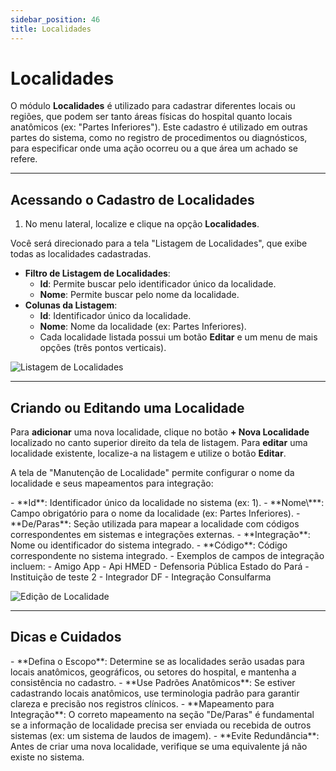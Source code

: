```yaml
---
sidebar_position: 46
title: Localidades
---
```



# Localidades

O módulo **Localidades** é utilizado para cadastrar diferentes locais ou regiões, que podem ser tanto áreas físicas do hospital quanto locais anatômicos (ex: "Partes Inferiores"). Este cadastro é utilizado em outras partes do sistema, como no registro de procedimentos ou diagnósticos, para especificar onde uma ação ocorreu ou a que área um achado se refere.

---

## Acessando o Cadastro de Localidades

1.  No menu lateral, localize e clique na opção **Localidades**.

Você será direcionado para a tela "Listagem de Localidades", que exibe todas as localidades cadastradas.

-   **Filtro de Listagem de Localidades**:
    -   **Id**: Permite buscar pelo identificador único da localidade.
    -   **Nome**: Permite buscar pelo nome da localidade.
-   **Colunas da Listagem**:
    -   **Id**: Identificador único da localidade.
    -   **Nome**: Nome da localidade (ex: Partes Inferiores).
    -   Cada localidade listada possui um botão **Editar** e um menu de mais opções (três pontos verticais).

![Listagem de Localidades](/img/lista_localidades.png)

---

## Criando ou Editando uma Localidade

Para **adicionar** uma nova localidade, clique no botão **+ Nova Localidade** localizado no canto superior direito da tela de listagem.
Para **editar** uma localidade existente, localize-a na listagem e utilize o botão **Editar**.

A tela de "Manutenção de Localidade" permite configurar o nome da localidade e seus mapeamentos para integração:

<Admonition type="info" title="Campos de Cadastro da Localidade">
-   **Id**: Identificador único da localidade no sistema (ex: 1).
-   **Nome\***: Campo obrigatório para o nome da localidade (ex: Partes Inferiores).
-   **De/Paras**: Seção utilizada para mapear a localidade com códigos correspondentes em sistemas e integrações externas.
    -   **Integração**: Nome ou identificador do sistema integrado.
    -   **Código**: Código correspondente no sistema integrado.
    -   Exemplos de campos de integração incluem:
        -   Amigo App
        -   Api HMED
        -   Defensoria Pública Estado do Pará
        -   Instituição de teste 2
        -   Integrador DF
        -   Integração Consulfarma
</Admonition>

![Edição de Localidade](/img/edit_localidades.png)

---

## Dicas e Cuidados

<Admonition type="tip" title="Boas Práticas no Cadastro de Localidades">
-   **Defina o Escopo**: Determine se as localidades serão usadas para locais anatômicos, geográficos, ou setores do hospital, e mantenha a consistência no cadastro.
-   **Use Padrões Anatômicos**: Se estiver cadastrando locais anatômicos, use terminologia padrão para garantir clareza e precisão nos registros clínicos.
-   **Mapeamento para Integração**: O correto mapeamento na seção "De/Paras" é fundamental se a informação de localidade precisa ser enviada ou recebida de outros sistemas (ex: um sistema de laudos de imagem).
-   **Evite Redundância**: Antes de criar uma nova localidade, verifique se uma equivalente já não existe no sistema.
</Admonition>